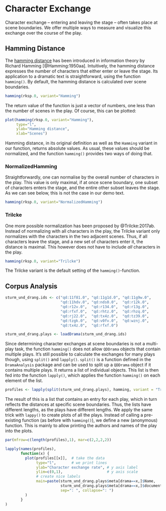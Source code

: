# Character Exchange

Character exchange -- entering and leaving the stage -- often takes place at scene boundaries. We offer multiple ways to measure and visualize this exchange over the course of the play.

## Hamming Distance

The [hamming distance](https://en.wikipedia.org/wiki/Hamming_distance) has been introduced in information theory by Richard Hamming [@Hamming:1950aa]. Intuitively, the hamming distance expresses the number of characters that either enter or leave the stage. Its application to a dramatic text is straightforward, using the function `hamming()`. By default, the hamming distance is calculated over scene boundaries.

```r

hamming(rksp.0, variant="Hamming")

```

The return value of the function is just a vector of numbers, one less than the number of scenes in the play. Of course, this can be plotted:

```r
plot(hamming(rksp.0, variant="Hamming"),
     type="l",
     ylab="Hamming distance",
     xlab="Scenes")
```


Hamming distance, in its original definition as well as the `Hamming` variant in our function, returns absolute values. As usual, these values should be normalized, and the function `hamming()` provides two ways of doing that.


### NormalizedHamming

Straightforwardly, one can normalise by the overall number of characters in the play. This value is only maximal, if at once scene boundary, one subset of characters enters the stage, and the entire other subset leaves the stage. As we can see below, this is not the case in our demo text.

```r

hamming(rksp.0, variant="NormalizedHamming")

```

### Trilcke

One more possible normalization has been proposed by @Trilcke:2017ab. Instead of normalizing with all characters in the play, the Trilcke variant only normalizes with the characters in the two adjacent scenes. Thus, if all characters leave the stage, and a new set of characters enter it, the distance is maximal. This however does not have to include *all* characters in the play.

```r

hamming(rksp.0, variant="Trilcke")

```

The Trilcke variant is the default setting of the `hamming()`-function.


## Corpus Analysis



```r
sturm_und_drang.ids <- c("qd:11f81.0", "qd:11g1d.0", "qd:11g9w.0", 
                         "qd:11hdv.0", "qd:nds0.0",  "qd:r12k.0", 
                         "qd:r12v.0",  "qd:r134.0",  "qd:r13g.0", 
                         "qd:rfxf.0",  "qd:rhtz.0",  "qd:rhzq.0", 
                         "qd:rj22.0",  "qd:tx4z.0",  "qd:tz39.0", 
                         "qd:tzgk.0",  "qd:v0fv.0",  "qd:wznj.0", 
                         "qd:tx4z.0",  "qd:rfxf.0")

sturm_und_drang.plays <- loadDrama(sturm_und_drang.ids)

```

Since determining character exchanges at scene boundaries is not a multi-play task, the function `hamming()` does not allow `QDDrama` objects that contain multiple plays. It's still possible to calculate the exchanges for many plays though, using `split()` and `lapply()`. `split()` is a function defined in the `DramaAnalysis` package and can be used to split up a `QDDrama` object if it contains multiple plays. It returns a list of individual objects. This list is then fed into the function `lapply()`, which applies the function `hamming()` on each element of the list.

```r
profiles <- lapply(split(sturm_und_drang.plays), hamming, variant = "Trilcke")
```

The result of this is a list that contains an entry for each play, which in turn reflects the distances at specific scene boundaries. Thus, the lists have different lengths, as the plays have different lengths. We apply the same trick with `lappy()` to create plots of all the plays. Instead of calling a pre-existing function (as before with `hamming()`), we define a new (anonymous) function. This is mainly to allow printing the authors and names of the play into the plots.

```r
par(mfrow=c(length(profiles),1), mar=c(2,2,2,2))

lapply(names(profiles), 
       function(x) {
         plot(profiles[[x]],  # take the data
              type="l",       # we print lines
              ylab="Character exchange rate", # y axis label 
              ylim=c(0,1),                    # y axis scale
              # create nice labels
              main=paste(sturm_und_drang.plays$meta[drama==x,]$Name,
                         sturm_und_drang.plays$meta[drama==x,]$documentTitle, 
                         sep=": ", collapse=": ")
         )
       }
)

```

